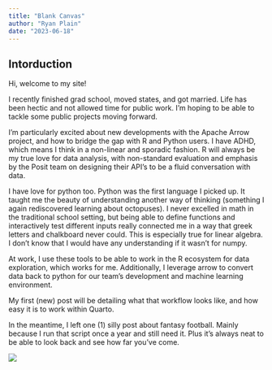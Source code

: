 ```yaml
---
title: "Blank Canvas"
author: "Ryan Plain"
date: "2023-06-18"
---
```


## Intorduction

Hi, welcome to my site!

I recently finished grad school, moved states, and got married. Life has been hectic and not allowed time for public work. I'm hoping to be able to tackle some public projects moving forward.

I'm particularly excited about new developments with the Apache Arrow project, and how to bridge the gap with R and Python users. I have ADHD, which means I think in a non-linear and sporadic fashion. R will always be my true love for data analysis, with non-standard evaluation and emphasis by the Posit team on designing their API's to be a fluid conversation with data.

I have love for python too. Python was the first language I picked up. It taught me the beauty of understanding another way of thinking (something I again rediscovered learning about octopuses). I never excelled in math in the traditional school setting, but being able to define functions and interactively test different inputs really connected me in a way that greek letters and chalkboard never could. This is especially true for linear algebra. I don't know that I would have any understanding if it wasn't for numpy.

At work, I use these tools to be able to work in the R ecosystem for data exploration, which works for me. Additionally, I leverage arrow to convert data back to python for our team's development and machine learning environment.

My first (new) post will be detailing what that workflow looks like, and how easy it is to work within Quarto.

In the meantime, I left one (1) silly post about fantasy football. Mainly because I run that script once a year and still need it. Plus it's always neat to be able to look back and see how far you've come.

![](thumbnail.jpeg)
